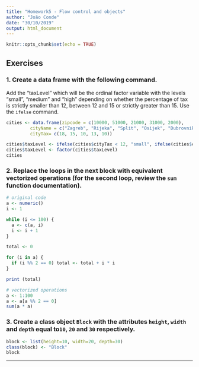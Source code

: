 ```yaml
---
title: "Homework5 - Flow control and objects"
author: "João Conde"
date: "30/10/2019"
output: html_document
---
```


```r
knitr::opts_chunk$set(echo = TRUE)
```


## Exercises

### 1. Create a data frame with the following command.
Add the "taxLevel" which will be the ordinal factor variable with the levels "small", "medium" and "high" depending on whether the percentage of tax is strictly smaller than 12, between 12 and 15 or strictly greater than 15. Use the `ifelse` command.

```r
cities <- data.frame(zipcode = c(10000, 51000, 21000, 31000, 2000),
         cityName = c("Zagreb", "Rijeka", "Split", "Osijek", "Dubrovnik"),
         cityTax= c(18, 15, 10, 13, 10))

cities$taxLevel <- ifelse(cities$cityTax < 12, "small", ifelse(cities$cityTax <= 15, "medium", "high"))
cities$taxLevel <- factor(cities$taxLevel)
cities
```


### 2. Replace the loops in the next block with equivalent vectorized operations (for the second loop, review the `sum` function documentation).

```r

# original code
a <- numeric()
i <- 1

while (i <= 100) {
  a <- c(a, i)
  i <- i + 1
}

total <- 0

for (i in a) {
  if (i %% 2 == 0) total <- total + i * i
}

print (total)

# vectorized operations
a <- 1:100
a <- a[a %% 2 == 0]
sum(a * a)
```

### 3. Create a class object `Block` with the attributes `height`, `width` and `depth` equal to` 10`, `20` and `30` respectively.

```r
block <- list(height=10, width=20, depth=30)
class(block) <- "Block"
block
```

***

